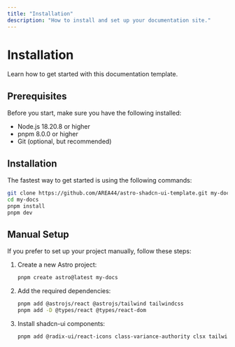 ```yaml
---
title: "Installation"
description: "How to install and set up your documentation site."
---
```


# Installation

Learn how to get started with this documentation template.

## Prerequisites

Before you start, make sure you have the following installed:

- Node.js 18.20.8 or higher
- pnpm 8.0.0 or higher
- Git (optional, but recommended)

## Installation

The fastest way to get started is using the following commands:

```bash
git clone https://github.com/AREA44/astro-shadcn-ui-template.git my-docs
cd my-docs
pnpm install
pnpm dev
```

## Manual Setup

If you prefer to set up your project manually, follow these steps:

1. Create a new Astro project:
   ```bash
   pnpm create astro@latest my-docs
   ```

2. Add the required dependencies:
   ```bash
   pnpm add @astrojs/react @astrojs/tailwind tailwindcss
   pnpm add -D @types/react @types/react-dom
   ```

3. Install shadcn-ui components:
   ```bash
   pnpm add @radix-ui/react-icons class-variance-authority clsx tailwind-merge
   ```